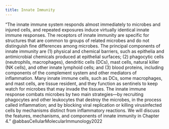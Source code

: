 ```yaml
---
title: Innate Immunity
---
```



"The innate immune system responds almost immediately to microbes and injured cells, and repeated exposures induce virtually identical innate immune responses. The receptors of innate immunity are specific for structures that are common to groups of related microbes and do not distinguish fine differences among microbes. The principal components of innate immunity are (1) physical and chemical barriers, such as epithelia and antimicrobial chemicals produced at epithelial surfaces; (2) phagocytic cells (neutrophils, macrophages), dendritic cells (DCs), mast cells, natural killer (NK cells), and other innate lymphoid cells; and (3) blood proteins, including components of the complement system and other mediators of inflammation. Many innate immune cells, such as DCs, some macrophages, and mast cells, are tissue resident, and they function as sentinels to keep watch for microbes that may invade the tissues. The innate immune response combats microbes by two main strategies—by recruiting phagocytes and other leukocytes that destroy the microbes, in the process called inflammation; and by blocking viral replication or killing virusinfected cells by mechanisms distinct from inflammatory reactions. We will discuss the features, mechanisms, and components of innate immunity in Chapter 4." @abbasCellularMolecularImmunology2022 


